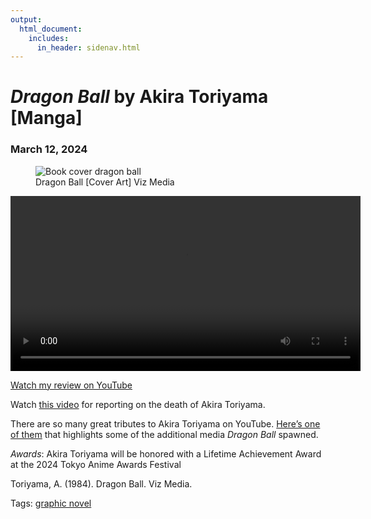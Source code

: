 ```yaml
---
output: 
  html_document:
    includes:
      in_header: sidenav.html
---
```

<!-- Page content -->
<div class="main">
<div class="card">
# <em> Dragon Ball </em> by Akira Toriyama [Manga]
### March 12, 2024
<figure>
<img class="cover" src="./media/cover-dragon_ball.webp" alt="Book cover dragon ball"> 
<figcaption>Dragon Ball [Cover Art] Viz Media</figcaption>
</figure>

<video width="560" controls>
  <source src="./media/dragon_ball.mp4" type="video/mp4">
</video>
[Watch my review on YouTube](https://youtu.be/pVphJB-POhY)

Watch [this video](https://www.youtube.com/embed/RofBEbuX-Lw?si=AENFkauL5tGWoKnZ) for reporting on the death of Akira Toriyama.

There are so many great tributes to Akira Toriyama on YouTube. [Here's one of them](https://www.youtube.com/embed/43-4GnHqUL0?si=kT5vBdYh3ZDt2xfy) that highlights some of the additional media *Dragon Ball* spawned.

*Awards*: Akira Toriyama will be honored with a Lifetime Achievement Award at the 2024 Tokyo Anime Awards Festival

Toriyama, A. (1984). Dragon Ball. Viz Media.

Tags: <a href="tags-graphic_novel.html">graphic novel</a> 

</div>
</div>
